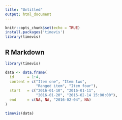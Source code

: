 ```yaml
---
title: "Untitled"
output: html_document
---
```


```r
knitr::opts_chunk$set(echo = TRUE)
install.packages('timevis')
library(timevis)
```

## R Markdown

```r
library(timevis)

data <- data.frame(
  id      = 1:4,
  content = c("Item one", "Item two",
              "Ranged item", "Item four"),
  start   = c("2016-01-10", "2016-01-11",
              "2016-01-20", "2016-02-14 15:00:00"),
  end     = c(NA, NA, "2016-02-04", NA)
)

timevis(data)
```